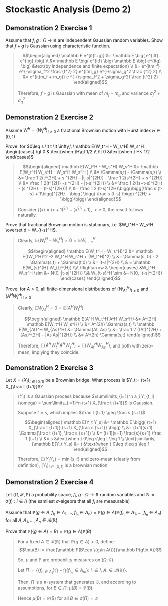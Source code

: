 # Stockastic Analysis (Demo 2)

## Demonstration 2 Exercise 1

Assume that $f,g:\Omega \to \mathbb R$ are independent Gaussian random variables. Show that $f+g$ is Gaussian using characteristic function.

<blockquote>
$$\begin{aligned} \mathbb E e^{it(f+g)}
&= \mathbb E \big( e^{itf} e^{itg}  \big)
\\ &= \mathbb E \big( e^{itf} \big) \mathbb E \big( e^{itg}  \big) &\text{by independence and finite expectation}
\\ &= e^{itm_f} e^{-\sigma_f^2 \frac {t^2} 2} e^{itm_g} e^{-\sigma_g^2 \frac {^2} 2}
\\ &= e^{it(m_f + m_g)} e ^{-(\sigma_f^2 + \sigma_g^2) \frac {t^2} 2} 
\end{aligned}$$

Therefore, $f+g$ is Gaussian with mean of $m_f+ m_g$ and variance $\sigma_f^2 + \sigma_g^2$
</blockquote>

## Demonstration 2 Exercise 2

Assume $W^H = (W^H_t)_{t\geq 0}$ a fractional Brownian motion with Hurst index $H\in(0,1)$

Prove: for $0\leq s \lt t \lt \infty,\ \mathbb E(W_t^H - W_s^H) W_s^H \begin{cases} \gt 0 &  \text{when }H\gt 1/2 \\ \lt 0 &\text{when } H< 1/2 \end{cases}$ 

<blockquote>

$$\begin{aligned} \mathbb E(W_t^H - W_s^H) W_s^H 
&= \mathbb E(W_t^H W_s^H - W_s^H W_s^H ) 
\\ &= \Gamma(s,t) - \Gamma(s,s)
\\ &= \frac 1 2(t^{2H} + s ^{2H} - |t-s|^{2H}) - \frac 1 2(s^{2H} + s ^{2H})
\\ &= \frac 1 2(t^{2H} -s ^{2H} - |t-s|^{2H}) 
\\ &= \frac 1 2((s+t-s)^{2H} - (s ^{2H} + (t-s)^{2H})) 
\\ &= \frac 1 2 (t-s)^{2H}\bigg(\bigg(\frac s {t-s} + 1\bigg)^{2H} - \bigg( \bigg( \frac s {t-s} \bigg) ^{2H} + 1\bigg)\bigg) 
\end{aligned}$$

Consider $f(x) = (x+1)^{2H} - (x^{2H} +1),\ \ x\geq 0$, the result follows naturally.

</blockquote>


Prove that fractional Brownian motion is stationary, i.e. $W_t^H - W_s^H \overset  d = W_{t-s}^H$.

<blockquote>
Clearly, $\mathbb E(W_t^H - W_s^H )= 0 =\mathbb E W_{t-s}^H$. 

$$\begin{aligned} 
\mathbb E(W_t^H - W_s^H)^2
&= \mathbb E((W_t^H)^2  -2 W_t^H W_s^H  + (W_t^H)^2)
\\ &= \Gamma(s, 0) - 2 \Gamma(s,t) + \Gamma(t,0)
\\ &= |t-s|^{2H}
\\ & = \mathbb E(W_{s}^{H} W_{t}^{H}) 
\\\\ \Rightarrow & 
\begin{cases} &W_t^H - W_s^H \sim &~ N(0, |t-s|^{2H})
\\& W_{t-s}^H \sim &~ N(0, |t-s|^{2H}) \end{cases}
\end{aligned}$$



</blockquote>

Prove: for $A\gt 0$, all finite-dimensional distributions of $(W_{At}^H)_{t\geq 0}$ and $(A^HW_{t}^H)_{t\geq 0}$

<blockquote>
Clearly, $\mathbb EW_{At}^H = 0 = \mathbb E(A^H W_t^H)$

$$\begin{aligned} 
\mathbb E(A^H W_t^H A^H W_s^H)
&= A^{2H} \mathbb E(W_t^H W_s^H)
\\ &= A^{2h} \Gamma(s,t)
\\ 
\mathbb E(W_{At}^H W_{As}^H)
&= \Gamma(At, As)
\\ &= \frac 1 2 ((At)^{2H} + (As)^{2H} - |At-As|^{2H})
\\ &= A^{2h} \Gamma(s,t)
\end{aligned}$$

Therefore, $\mathbb E(A^H W_t^H A^H W_s^H) = \mathbb E(W_{At}^H W_{As}^H)$, and both with zero-mean, implying they coincide.
</blockquote>

## Demonstration 2 Exercise 3

Let $X=(X_t)_{t\in[0,1]}$ be a Brownian bridge. What process is $Y_t:= (t+1) X_{\frac t {t+1}}$?

<blockquote>
$(Y_t)$ is a Gaussian process because $\sum\limits_{i=1}^n a_i Y_{t_i}(\omega) = \sum\limits_{i=1}^n (t+1) X_{\frac t {t+1}}$ is Gaussian.

Suppose $t\geq s$, which implies $\frac t {t+1} \geq \frac s {s+1}$

$$\begin{aligned} \mathbb E(Y_t Y_s) 
&= \mathbb E \bigg( (t+1) X_{\frac t {t+1}} (s+1) X_{\frac s {s+1}} \bigg)
\\ &= (t+1)(s+1) \Gamma(\frac t {t+1}, \frac s {s+1}) 
\\ &= (t+1)(s+1) \frac{s}{s+1} \frac 1 {t+1}
\\ &= s &\text{when } 0\leq s\leq t \leq 1
\\ \text{similarily, }\mathbb E(Y_t Y_s) &= t  &\text{when } 0\leq t\leq s \leq 1
\end{aligned}$$

Therefore, $\mathbb E(Y_t Y_s) = \min\{s,t\}$ and zero-mean (clearly from definition), $(Y_t)_{t\in[0,1]}$ is a brownian motion.
</blockquote>
 
## Demonstration 2 Exercise 4

Let $(\Omega, \mathcal F, \mathbb P)$ a probability space, $f_i,\ g: \Omega\to \mathbb R$ random variables and $\mathcal G := \sigma(f_i :i \in I)$ (the samllest $\sigma$-algebra that all $f_i$ are measurable)

Assume that $\mathbb P(g\in A, f_{i_1}\in A_1, \dots, f_{i_n}\in A_n) = \mathbb P(g\in A) \mathbb P(f_{i_1}\in A_1, \dots, f_{i_n}\in A_n)$ for all $A,A_1,\dots, A_n\in \mathcal B(\mathbb R)$.

Prove that $\mathbb P(\{g\in A\} \cap B) = \mathbb P (g\in A) \mathbb P(B)$

<blockquote>
For a fixed $A\in\mathcal B(\mathbb R)$ that $\mathbb P(g\in A)\gt 0$, define: 
$$\mu(B) := \frac{\mathbb P(B\cap \{g\in A\})}{\mathbb P(g\in A)}$$

So, $\mu$ and $\mathbb P$ are probability measures on $(\Omega, \mathcal G)$.

Let $\Pi:= \big\{ \{f_{i_1 \in A_1}\} \bigcap \cdots \bigcap \{f_{i_m}\in A_m\}:\  i_\cdot \in I, \ A_\cdot \in \mathcal B(\mathbb R)  \big\}$.

Then, $\Pi$ is a $\pi$-system that generates $\mathcal G$, and according to assumptions, for $B\in \Pi:\ \mu(B) = \mathbb P(B)$.

Hence $\mu(B) = \mathbb P(B)$ for all $B\in \sigma(\Pi) = \mathcal G$

</blockquote>